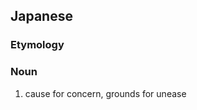 ==Japanese==
{{ja-kanjitab|懸|念|材|料}}

===Etymology===
{{compound|懸念|材料|t1=concern|t2=material|lang=ja|sort=けねんざいりょう}}

===Noun===
{{ja-noun|けねんざいりょう}}

# cause for concern, grounds for unease